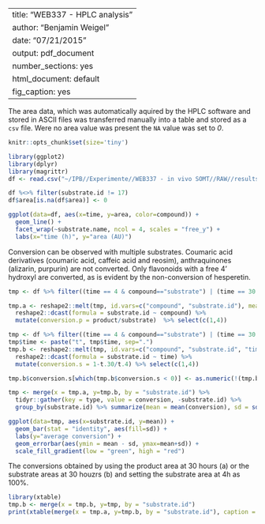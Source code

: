
---
title: "WEB337 - HPLC analysis"
author: "Benjamin Weigel"
date: "07/21/2015"
output: pdf_document
number_sections: yes
html_document: default
fig_caption: yes
---

The area data, which was automatically aquired by the HPLC software and stored in ASCII files was transferred manually into a table and stored as a `csv` file.
Were no area value was present the `NA` value was set to _0_.

```r
knitr::opts_chunk$set(size='tiny')
```


```r
library(ggplot2)
library(dplyr)
library(magrittr)
df <- read.csv("~/IPB//Experimente//WEB337 - in vivo SOMT//RAW//results_area.csv")

df %<>% filter(substrate.id != 17)
df$area[is.na(df$area)] <- 0

ggplot(data=df, aes(x=time, y=area, color=compound)) + 
  geom_line() + 
  facet_wrap(~substrate.name, ncol = 4, scales = "free_y") +
  labs(x="time (h)", y="area (AU)")
```

Conversion can be observed with multiple substrates. 
Coumaric acid derivatives (coumaric acid, caffeic acid and reosim), anthraquinones (alizarin, purpurin) are not converted.
Only flavonoids with a free 4' hydroxyl are converted, as is evident by the non-conversion of hesperetin.

```r
tmp <- df %>% filter((time == 4 & compound=="substrate") | (time == 30 & compound=="product"))

tmp.a <- reshape2::melt(tmp, id.vars=c("compound", "substrate.id"), measure.vars="area") %>%
  reshape2::dcast(formula = substrate.id ~ compound) %>% 
  mutate(conversion.p = product/substrate)  %>% select(c(1,4))

tmp <- df %>% filter((time == 4 & compound=="substrate") | (time == 30 & compound=="substrate"))
tmp$time <- paste("t", tmp$time, sep=".")
tmp.b <- reshape2::melt(tmp, id.vars=c("compound", "substrate.id", "time"), measure.vars="area") %>%
  reshape2::dcast(formula = substrate.id ~ time) %>% 
  mutate(conversion.s = 1-t.30/t.4) %>% select(c(1,4))

tmp.b$conversion.s[which(tmp.b$conversion.s < 0)] <- as.numeric(!(tmp.b$conversion.s < 0))[which(tmp.b$conversion.s < 0)]

tmp <- merge(x = tmp.a, y=tmp.b, by = "substrate.id") %>% 
  tidyr::gather(key = type, value = conversion, -substrate.id) %>%
  group_by(substrate.id) %>% summarize(mean = mean(conversion), sd = sd(conversion))

ggplot(data=tmp, aes(x=substrate.id, y=mean)) + 
  geom_bar(stat = "identity", aes(fill=sd)) +
  labs(y="average conversion") +
  geom_errorbar(aes(ymin = mean - sd, ymax=mean+sd)) +
  scale_fill_gradient(low = "green", high = "red")
```

The conversions obtained by using the product area at 30 hours (a) or the substrate areas at 30 houzrs (b) and setting the substrate area at 4h as 100%.
```r
library(xtable)
tmp.b <- merge(x = tmp.b, y=tmp, by = "substrate.id")
print(xtable(merge(x = tmp.a, y=tmp.b, by = "substrate.id"), caption = "Crude calculated conversions of substrates by product or substrate."))
```


